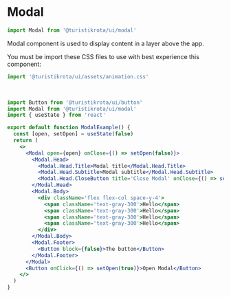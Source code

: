 
<Meta of={ModalStories} />

# Modal

```jsx
import Modal from '@turistikrota/ui/modal'
```

Modal component is used to display content in a layer above the app.

You must be import these CSS files to use with best experience this component:

```jsx
import '@turistikrota/ui/assets/animation.css'
```

<Controls of={ModalStories.Playground} />

<Example />

<br />

<Summary title="Show Code">

```jsx
import Button from '@turistikrota/ui/button'
import Modal from '@turistikrota/ui/modal'
import { useState } from 'react'

export default function ModalExample() {
  const [open, setOpen] = useState(false)
  return (
    <>
      <Modal open={open} onClose={() => setOpen(false)}>
        <Modal.Head>
          <Modal.Head.Title>Modal title</Modal.Head.Title>
          <Modal.Head.Subtitle>Modal subtitle</Modal.Head.Subtitle>
          <Modal.Head.CloseButton title='Close Modal' onClose={() => setOpen(false)} />
        </Modal.Head>
        <Modal.Body>
          <div className='flex flex-col space-y-4'>
            <span className='text-gray-300'>Hello</span>
            <span className='text-gray-300'>Hello</span>
            <span className='text-gray-300'>Hello</span>
            <span className='text-gray-300'>Hello</span>
          </div>
        </Modal.Body>
        <Modal.Footer>
          <Button block={false}>The button</Button>
        </Modal.Footer>
      </Modal>
      <Button onClick={() => setOpen(true)}>Open Modal</Button>
    </>
  )
}
```

</Summary>
